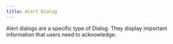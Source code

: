 ```yaml
---
title: Alert Dialog
---
```


Alert dialogs are a specific type of Dialog. They display important information that users need
to acknowledge.

<Example>
  <AlertDialogExample />
</Example>
